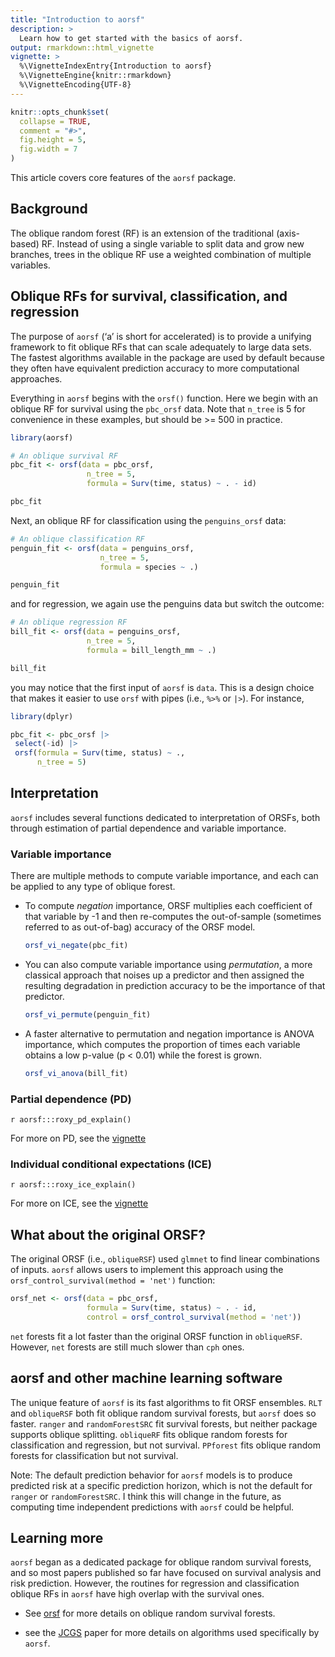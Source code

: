 ```yaml
---
title: "Introduction to aorsf"
description: >
  Learn how to get started with the basics of aorsf.
output: rmarkdown::html_vignette
vignette: >
  %\VignetteIndexEntry{Introduction to aorsf}
  %\VignetteEngine{knitr::rmarkdown}
  %\VignetteEncoding{UTF-8}
---
```


```r
knitr::opts_chunk$set(
  collapse = TRUE,
  comment = "#>",
  fig.height = 5, 
  fig.width = 7
)
```


This article covers core features of the `aorsf` package.

## Background

The oblique random forest (RF) is an extension of the traditional (axis-based) RF. Instead of using a single variable to split data and grow new branches, trees in the oblique RF use a weighted combination of multiple variables.  

## Oblique RFs for survival, classification, and regression

The purpose of `aorsf` ('a' is short for accelerated) is to provide a unifying framework to fit oblique RFs that can scale adequately to large data sets. The fastest algorithms available in the package are used by default because they often have equivalent prediction accuracy to more computational approaches.

Everything in `aorsf` begins with the `orsf()` function. Here we begin with an oblique RF for survival using the `pbc_orsf` data. Note that `n_tree` is 5 for convenience in these examples, but should be >= 500 in practice.

```r

library(aorsf)

# An oblique survival RF
pbc_fit <- orsf(data = pbc_orsf, 
                 n_tree = 5,
                 formula = Surv(time, status) ~ . - id)

pbc_fit

```

Next, an oblique RF for classification using the `penguins_orsf` data:

```r

# An oblique classification RF
penguin_fit <- orsf(data = penguins_orsf,
                    n_tree = 5, 
                    formula = species ~ .)

penguin_fit

```

and for regression, we again use the penguins data but switch the outcome:

```r

# An oblique regression RF
bill_fit <- orsf(data = penguins_orsf, 
                 n_tree = 5, 
                 formula = bill_length_mm ~ .)

bill_fit

```

you may notice that the first input of `aorsf` is `data`. This is a design choice that makes it easier to use `orsf` with pipes (i.e., `%>%` or `|>`). For instance,

```r

library(dplyr)

pbc_fit <- pbc_orsf |> 
 select(-id) |> 
 orsf(formula = Surv(time, status) ~ .,
      n_tree = 5)

```

## Interpretation

`aorsf` includes several functions dedicated to interpretation of ORSFs, both through estimation of partial dependence and variable importance. 

### Variable importance

There are multiple methods to compute variable importance, and each can be applied to any type of oblique forest. 

- To compute *negation* importance, ORSF multiplies each coefficient of that variable by -1 and then re-computes the out-of-sample (sometimes referred to as out-of-bag) accuracy of the ORSF model. 

    ```r

    orsf_vi_negate(pbc_fit)

    ```

- You can also compute variable importance using *permutation*, a more classical approach that noises up a predictor and then assigned the resulting degradation in prediction accuracy to be the importance of that predictor.

    ```r
  
    orsf_vi_permute(penguin_fit)
  
    ```

- A faster alternative to permutation and negation importance is ANOVA importance, which computes the proportion of times each variable obtains a low p-value (p < 0.01) while the forest is grown.

    ```r
    
    orsf_vi_anova(bill_fit)
    
    ```

### Partial dependence (PD) 

`r aorsf:::roxy_pd_explain()`

For more on PD, see the [vignette](https://docs.ropensci.org/aorsf/articles/pd.html)

### Individual conditional expectations (ICE)

`r aorsf:::roxy_ice_explain()`

For more on ICE, see the [vignette](https://docs.ropensci.org/aorsf/articles/pd.html#individual-conditional-expectations-ice)


## What about the original ORSF?

The original ORSF (i.e., `obliqueRSF`) used `glmnet` to find linear combinations of inputs. `aorsf` allows users to implement this approach using the `orsf_control_survival(method = 'net')` function: 

```r

orsf_net <- orsf(data = pbc_orsf, 
                 formula = Surv(time, status) ~ . - id, 
                 control = orsf_control_survival(method = 'net'))

```

`net` forests fit a lot faster than the original ORSF function in `obliqueRSF`. However, `net` forests are still much slower than `cph` ones.


## aorsf and other machine learning software

The unique feature of `aorsf` is its fast algorithms to fit ORSF ensembles. `RLT` and `obliqueRSF` both fit oblique random survival forests, but `aorsf` does so faster. `ranger` and `randomForestSRC` fit survival forests, but neither package supports oblique splitting. `obliqueRF` fits oblique random forests for classification and regression, but not survival. `PPforest` fits oblique random forests for classification but not survival. 

Note: The default prediction behavior for `aorsf` models is to produce predicted risk at a specific prediction horizon, which is not the default for `ranger`  or `randomForestSRC`. I think this will change in the future, as computing time independent predictions with `aorsf` could be helpful.

## Learning more

`aorsf` began as a dedicated package for oblique random survival forests, and so most papers published so far have focused on survival analysis and risk prediction. However, the routines for regression and classification oblique RFs in `aorsf` have high overlap with the survival ones.

- See [orsf](https://docs.ropensci.org/aorsf/reference/orsf.html) for more details on oblique random survival forests.

- see the [JCGS](https://doi.org/10.1080/10618600.2023.2231048) paper for more details on algorithms used specifically by `aorsf`.
